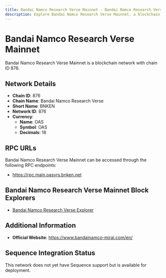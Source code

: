 ```yaml
--- 
title: Bandai Namco Research Verse Mainnet - Bandai Namco Research Verse Blockchain Network
description: Explore Bandai Namco Research Verse Mainnet, a blockchain network with chain ID 876. Learn about its native currency, OAS, and how to interact with the network.
---
```


# Bandai Namco Research Verse Mainnet

Bandai Namco Research Verse Mainnet is a blockchain network with chain ID 876.

## Network Details

- **Chain ID**: 876
- **Chain Name**: Bandai Namco Research Verse
- **Short Name**: BNKEN
- **Network ID**: 876
- **Currency**: 
  - **Name**: OAS
  - **Symbol**: OAS
  - **Decimals**: 18

## RPC URLs

Bandai Namco Research Verse Mainnet can be accessed through the following RPC endpoints:

- https://rpc.main.oasvrs.bnken.net

## Bandai Namco Research Verse Mainnet Block Explorers

- [Bandai Namco Research Verse Explorer](https://explorer.main.oasvrs.bnken.net)

## Additional Information

- **Official Website**: https://www.bandainamco-mirai.com/en/

## Sequence Integration Status

This network does not yet have Sequence support but is available for deployment.
